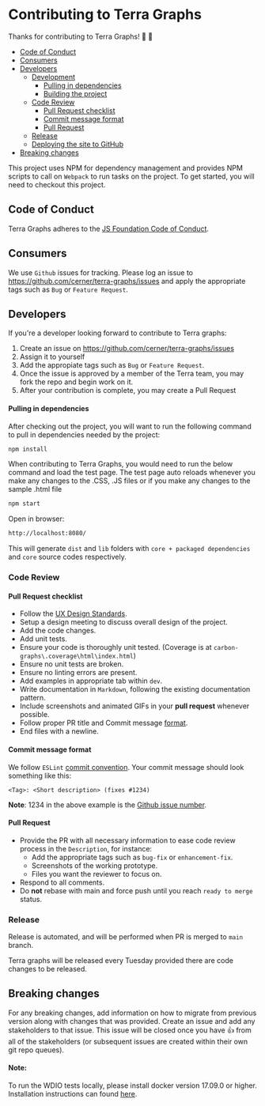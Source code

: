 # Contributing to Terra Graphs

Thanks for contributing to Terra Graphs! :1st_place_medal: :1st_place_medal:

-   [Code of Conduct](#code-of-conduct)
-   [Consumers](#consumers)
-   [Developers](#developers)
    -   [Development](#development)
        -   [Pulling in dependencies](#pulling-in-dependencies)
        -   [Building the project](#building-the-project)
    -   [Code Review](#code-review)
        -   [Pull Request checklist](#pull-request-checklist)
        -   [Commit message format](#commit-message-format)
        -   [Pull Request](#pull-request)
    -   [Release](#release)
    -   [Deploying the site to GitHub](#deploying-the-site-to-github)
-   [Breaking changes](#breaking-changes)

This project uses NPM for dependency management and provides NPM scripts to call on `Webpack` to run tasks on the project.
To get started, you will need to checkout this project.

## Code of Conduct

Terra Graphs adheres to the [JS Foundation Code of Conduct](https://js.foundation/community/code-of-conduct).

## Consumers

We use `Github` issues for tracking. Please log an issue to https://github.com/cerner/terra-graphs/issues and apply the appropriate tags such as `Bug` or `Feature Request`.

## Developers

If you're a developer looking forward to contribute to Terra graphs:

 1. Create an issue on https://github.com/cerner/terra-graphs/issues
 2. Assign it to yourself
 3. Add the appropiate tags such as `Bug` or `Feature Request`.
 4. Once the issue is approved by a member of the Terra team, you may fork the repo and begin work on it.
 5. After your contribution is complete, you may create a Pull Request

#### Pulling in dependencies

After checking out the project, you will want to run the following command to pull in dependencies needed by the project:

```sh
npm install
```

When contributing to Terra Graphs, you would need to run the below command and load the test page. The test page auto reloads whenever you make any changes to the .CSS, .JS files or if you make any changes to the sample .html file

```sh
npm start
```

Open in browser:

```sh
http://localhost:8080/
```

This will generate `dist` and `lib` folders with `core + packaged dependencies` and `core` source codes respectively.

### Code Review

#### Pull Request checklist

-   Follow the [UX Design Standards](https://wiki.ucern.com/display/UserExperience/Standard+Graphs).
-   Setup a design meeting to discuss overall design of the project.
-   Add the code changes.
-   Add unit tests.
-   Ensure your code is thoroughly unit tested. (Coverage is at `carbon-graphs\.coverage\html\index.html`)
-   Ensure no unit tests are broken.
-   Ensure no linting errors are present.
-   Add examples in appropriate tab within `dev`.
-   Write documentation in `Markdown`, following the existing documentation pattern.
-   Include screenshots and animated GIFs in your **pull request** whenever possible.
-   Follow proper PR title and Commit message [format](#commit-message-format).
-   End files with a newline.

#### Commit message format

We follow `ESLint` [commit convention](https://eslint.org/docs/1.0.0/developer-guide/contributing#step-2-make-your-changes).
Your commit message should look something like this:

```text
<Tag>: <Short description> (fixes #1234)
```
**Note**:
1234 in the above example is the [Github issue number](https://github.com/cerner/terra-graphs/issues).

#### Pull Request

-   Provide the PR with all necessary information to ease code review process in the `Description`, for instance:
    -   Add the appropriate tags such as `bug-fix` or `enhancement-fix`.
    -   Screenshots of the working prototype.
    -   Files you want the reviewer to focus on.
-   Respond to all comments.
-   Do **not** rebase with main and force push until you reach `ready to merge` status.

### Release

Release is automated, and will be performed when PR is merged to `main` branch.

Terra graphs will be released every Tuesday provided there are code changes to be released.

## Breaking changes

For any breaking changes, add information on how to migrate from previous version along with changes that was provided.
Create an issue and add any stakeholders to that issue.
This issue will be closed once you have :+1: from all of the stakeholders (or subsequent issues are created within their own git repo queues).

#### Note:

To run the WDIO tests locally, please install docker version 17.09.0 or higher. Installation instructions can found [here](https://docs.docker.com/get-docker/).